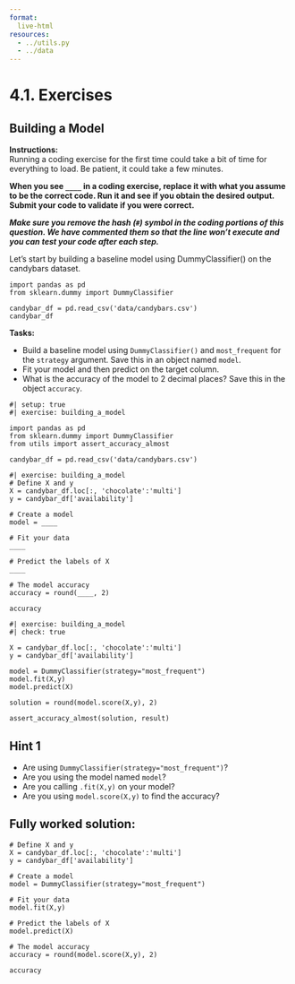 ```yaml
---
format:
  live-html
resources:
  - ../utils.py
  - ../data
---
```


# 4.1. Exercises

## Building a Model

**Instructions:**    
Running a coding exercise for the first time could take a bit of time for everything to load.  Be patient, it could take a few minutes. 

**When you see `____` in a coding exercise, replace it with what you assume to be the correct code.  Run it and see if you obtain the desired output.  Submit your code to validate if you were correct.**

_**Make sure you remove the hash (`#`) symbol in the coding portions of this question.  We have commented them so that the line won't execute and you can test your code after each step.**_

Let's start by building a baseline model using DummyClassifier() on the candybars dataset.

```pyodide
import pandas as pd
from sklearn.dummy import DummyClassifier

candybar_df = pd.read_csv('data/candybars.csv')
candybar_df
```

**Tasks:**  

- Build a baseline model using `DummyClassifier()`  and `most_frequent` for the `strategy` argument. Save this in an object named `model`. 
- Fit your model and then predict on the target column. 
- What is the accuracy of the model to 2 decimal places? Save this in the object `accuracy`.

```pyodide
#| setup: true
#| exercise: building_a_model

import pandas as pd
from sklearn.dummy import DummyClassifier
from utils import assert_accuracy_almost

candybar_df = pd.read_csv('data/candybars.csv')
```


```pyodide
#| exercise: building_a_model
# Define X and y
X = candybar_df.loc[:, 'chocolate':'multi']
y = candybar_df['availability']

# Create a model
model = ____

# Fit your data 
____

# Predict the labels of X
____

# The model accuracy
accuracy = round(____, 2)

accuracy
```

```pyodide
#| exercise: building_a_model
#| check: true

X = candybar_df.loc[:, 'chocolate':'multi']
y = candybar_df['availability']

model = DummyClassifier(strategy="most_frequent")
model.fit(X,y)
model.predict(X)

solution = round(model.score(X,y), 2)

assert_accuracy_almost(solution, result)
```

:::: { .hint exercise="building_a_model"}
::: { .callout-note collapse="false"}

## Hint 1

- Are using `DummyClassifier(strategy="most_frequent")`?
- Are you using the model named `model`?
- Are you calling `.fit(X,y)` on your model?
- Are you using `model.score(X,y)` to find the accuracy?
:::
::::

:::: { .solution exercise="building_a_model" }
::: { .callout-tip collapse="false"}

## Fully worked solution:

```pyodide
# Define X and y
X = candybar_df.loc[:, 'chocolate':'multi']
y = candybar_df['availability']

# Create a model
model = DummyClassifier(strategy="most_frequent")

# Fit your data 
model.fit(X,y)

# Predict the labels of X
model.predict(X)

# The model accuracy
accuracy = round(model.score(X,y), 2)

accuracy
```

:::
::::